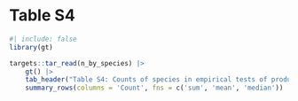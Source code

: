 # Table S4

```r
#| include: false
library(gt)
```

```r
targets::tar_read(n_by_species) |>
	gt() |>
	tab_header("Table S4: Counts of species in empirical tests of producer-scrounger dynamics. Approaches used in the reviewed literature (Table S1) were classified as producer-scrounger dynamic models using evolutionary game theory appproaches, empirical tests, or other approaches. Some articles used multiple approaches. For each empirical test, species and taxonomic classes were recorded for each article. In some cases, multiple species were studied in a single article therefore these counts are occurence in articles and the total count is larger than the total number of empirical studies. Counts are summarized using mean, median and total sum of counts across species.") |>
	summary_rows(columns = 'Count', fns = c('sum', 'mean', 'median'))
```

